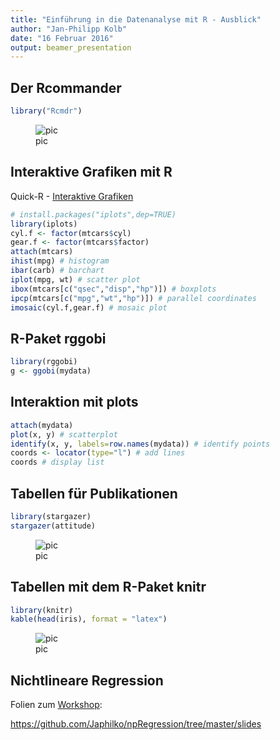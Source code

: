 ```yaml
---
title: "Einführung in die Datenanalyse mit R - Ausblick"
author: "Jan-Philipp Kolb"
date: "16 Februar 2016"
output: beamer_presentation
---
```


## Der Rcommander

```r
library("Rcmdr")
```

![pic](http://1.f.ix.de/imagine/swvz-programme/EDRGMX5wp6SR4pvMwUnHittNACM/content/R-Commander.jpg)

## Interaktive Grafiken mit R

Quick-R - [Interaktive Grafiken ](http://www.statmethods.net/advgraphs/interactive.html)

```r
# install.packages("iplots",dep=TRUE)
library(iplots)
cyl.f <- factor(mtcars$cyl)
gear.f <- factor(mtcars$factor)
attach(mtcars)
ihist(mpg) # histogram
ibar(carb) # barchart
iplot(mpg, wt) # scatter plot
ibox(mtcars[c("qsec","disp","hp")]) # boxplots
ipcp(mtcars[c("mpg","wt","hp")]) # parallel coordinates
imosaic(cyl.f,gear.f) # mosaic plot 
```


## R-Paket rggobi

```r
library(rggobi)
g <- ggobi(mydata) 
```

## Interaktion mit plots

```r
attach(mydata)
plot(x, y) # scatterplot
identify(x, y, labels=row.names(mydata)) # identify points
coords <- locator(type="l") # add lines
coords # display list 
```



## Tabellen für Publikationen

```r
library(stargazer)
stargazer(attitude)
```

![pic](http://i1.wp.com/www.r-statistics.com/wp-content/uploads/2013/01/stargazer_regression.jpg?zoom=1.5&resize=448%2C518)

## Tabellen mit dem R-Paket knitr

```r
library(knitr)
kable(head(iris), format = "latex")
```

![pic](http://i.stack.imgur.com/OaHkm.png)

## Nichtlineare Regression

Folien zum [Workshop](https://github.com/Japhilko/npRegression/tree/master/slides):

<https://github.com/Japhilko/npRegression/tree/master/slides>
